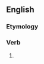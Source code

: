 ==English==

===Etymology===
{{suffix|en|slew|est}}

===Verb===
{{head|en|verb form|cat2=second-person singular forms}}

# {{en-archaic second-person singular past of|slay}}